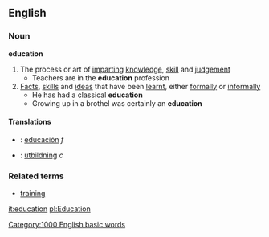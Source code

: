 ==English==
===Noun===
{{wikipedia}}
'''education'''
#The process or art of [[imparting]] [[knowledge]], [[skill]] and [[judgement]]
#* Teachers are in the '''education''' profession
#[[Fact]]s, [[skill]]s and [[idea]]s that have been [[learnt]], either [[formally]] or [[informally]]
#* He has had a classical '''education'''
#* Growing up in a brothel was certainly an '''education'''

====Translations====
*{{es}}: [[educación]] ''f''
*{{sv}}: [[utbildning]] ''c''


===Related terms===
*[[training]]

[[it:education]]
[[pl:Education]]
[[Category:1000 English basic words]]